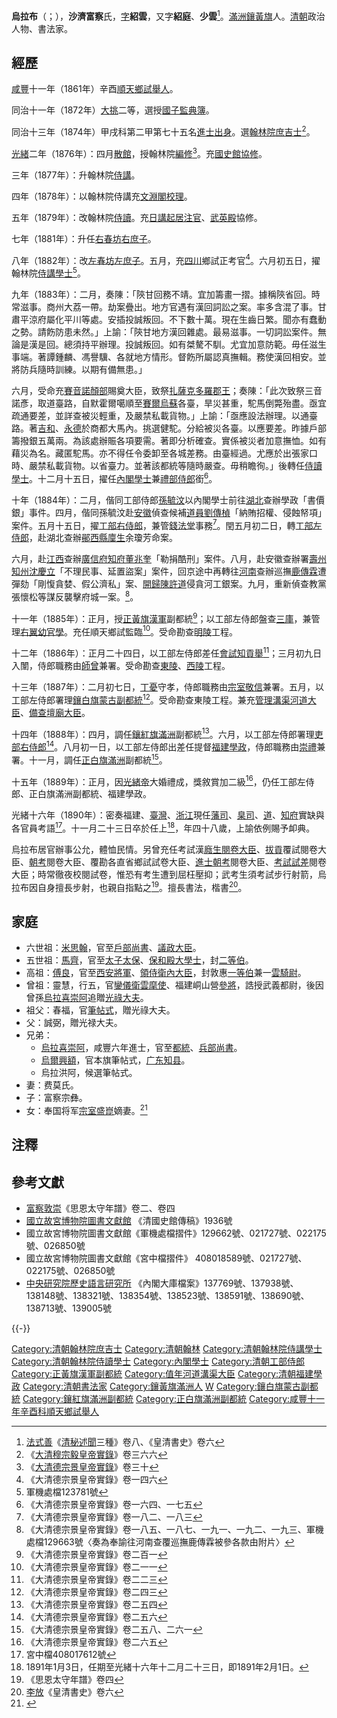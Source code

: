 {{Manchu name|[[富察氏|富察]]}}
{{明清人物信息框
| 姓名 = 富察烏拉布 
| 原名 =
| 圖片名稱=
| 圖片大小 =
| 圖片說明 =
| 最高職務 = 工部左侍郎正白旗滿洲副都統提督福建學政
| 屆數 = 
| 國家 = 大清
| 前任 = 
| 繼任 = 
| 爵位 =
| 籍貫 = 
| 族裔 = 滿洲
| 旗籍 = [[滿洲|滿洲]][[鑲黃旗|鑲黃旗]]
| 字號 = 字紹雲，又字紹庭、少雲
| 諡號 = 
| 出生日期 = [[道光|道光]]二十三年（1843年）
| 出生地點 = 大清[[京師|京師]]
| 逝世日期 = [[光緒|光緒]]十六年十一月二十三日（1891年1月3日）
| 逝世地點 = 大清[[福建省|福建省]][[福州府|福州府]]
| 墓葬 = 
| 配偶 =
| 親屬 = 
| 出身 = 
*咸豐十一年辛酉科舉人
*同治十三年甲戌科進士出身
| 經歷 = 
*國子監典簿
*翰林院庶吉士
*翰林院編修
*翰林院侍講
*日講起居注官
*翰林院侍讀
*右春坊右庶子
*左春坊左庶子
*翰林院侍講學士
*翰林院侍讀學士
*內閣學士兼禮部侍郎銜
*工部右侍郎
*工部左侍郎
*署鑲白旗蒙古副都統
*管理溝渠河道大臣
*備查壇廟大臣
*鑲紅旗滿洲副都統
*正黃旗漢軍副都統
*署吏部右侍郎
*提督福建學政
*正白旗滿洲副都統
| 著作 = 
}}
'''烏拉布'''（{{lang-mnc|ᡠᠯᠠᠪᡠ|z=Ulabu}}；{{bd|1843年||1891年|1月3日|catIdx=F富察}}），'''沙濟富察'''氏，[[表字|字]]'''紹雲'''，又字'''紹庭'''、'''少雲'''<ref>[[法式善|法式善]]《[[清秘述聞|清秘述聞]]三種》卷八、《皇清書史》卷六</ref>。[[滿洲|滿洲]][[鑲黃旗|鑲黃旗]]人。[[清朝|清朝]]政治人物、書法家。

==經歷==
[[咸豐|咸豐]]十一年（1861年）辛酉[[順天府|順天]][[鄉試|鄉試]][[舉人|舉人]]。

同治十一年（1872年）[[大挑|大挑]]二等，選授[[國子監|國子監]][[典簿|典簿]]。

同治十三年（1874年）甲戌科第二甲第七十五名[[進士出身|進士出身]]。選[[翰林院|翰林院]][[庶吉士|庶吉士]]<ref>《[[大清穆宗毅皇帝實錄|大清穆宗毅皇帝實錄]]》卷三六六</ref>。

[[光緒|光緒]]二年（1876年）：四月[[散館|散館]]，授翰林院[[編修|編修]]<ref>《[[大清德宗景皇帝實錄|大清德宗景皇帝實錄]]》卷三十</ref>。充[[清國史館|國史館]][[協修|協修]]。

三年（1877年）：升翰林院[[侍講|侍講]]。

四年（1878年）：以翰林院侍講充[[文淵閣|文淵閣]][[校理|校理]]。

五年（1879年）：改翰林院[[侍讀|侍讀]]。充[[日講起居注官|日講起居注官]]、[[武英殿|武英殿]]協修。

七年（1881年）：升任[[右春坊|右春坊]][[右庶子|右庶子]]。

八年（1882年）：改[[左春坊|左春坊]][[左庶子|左庶子]]。五月，充[[四川|四川]]鄉試正考官<ref>《大清德宗景皇帝實錄》卷一四六</ref>。六月初五日，擢翰林院[[侍講學士|侍講學士]]<ref>
軍機處檔123781號</ref>。

九年（1883年）：二月，奏陳：「陝甘回務不靖。宜加籌畫一摺。據稱陝省回。時常滋事。商州大荔一帶。劫案疊出。地方官遇有漢回詞訟之案。率多含混了事。甘肅平涼府屬化平川等處。安插投誠叛回。不下數十萬。現在生齒日繁。聞亦有蠢動之勢。請飭防患未然。」上諭：「陝甘地方漢回雜處。最易滋事。一切詞訟案件。無論是漢是回。總須持平辦理。投誠叛回。如有桀驁不馴。尤宜加意防範。毋任滋生事端。著譚鍾麟、馮譽驥、各就地方情形。督飭所屬認真撫輯。務使漢回相安。並將防兵隨時訓練。以期有備無患。」

六月，受命充[[賽音諾顏部|賽音諾顏部]]賜奠大臣，致祭[[扎薩克|扎薩克]][[多羅郡王|多羅郡王]]；奏陳：「此次致祭三音諾彥，取道臺路，自默霍爾噶順至[[賽爾烏蘇|賽爾烏蘇]]各臺，旱災甚重，駝馬倒斃殆盡。亟宜疏通要差，並詳查被災輕重，及嚴禁私載貨物。」上諭：「亟應設法辦理。以通臺路。著[[吉和|吉和]]、[[永德|永德]]於商都大馬內。挑選健駝。分給被災各臺。以應要差。昨據戶部籌撥銀五萬兩。為該處辦賑各項要需。著即分析確查。實係被災者加意撫恤。如有藉災為名。藏匿駝馬。亦不得任令委卸至各城差務。由臺經過。尤應於出張家口時、嚴禁私載貨物。以省臺力。並著該都統等隨時嚴查。毋稍瞻徇。」後轉任[[侍讀學士|侍讀學士]]。十二月十五日，擢任[[內閣學士|內閣學士]]兼[[禮部侍郎|禮部侍郎]]銜<ref>《大清德宗景皇帝實錄》卷一六四、一七五</ref>。

十年（1884年）：二月，偕同工部侍郎[[孫毓汶|孫毓汶]]以內閣學士前往[[湖北|湖北]]查辦學政「書價銀」事件。四月，偕同孫毓汶赴[[安徽|安徽]]偵查候補[[道員|道員]][[劉傳楨|劉傳楨]]「納賄招權、侵蝕帑項」案件。五月十五日，擢[[工部右侍郎|工部右侍郎]]，兼管[[錢法堂|錢法堂]]事務<ref>《大清德宗景皇帝實錄》卷一八二、一八三</ref>。閏五月初二日，轉[[工部左侍郎|工部左侍郎]]，赴湖北查辦[[鄖西縣|鄖西縣]][[廩生|廩生]]余瓊芳命案。

六月，赴[[江西|江西]]查辦[[廣信府|廣信府]][[知府|知府]][[董兆奎|董兆奎]]「勒捐酷刑」案件。八月，赴安徽查辦署[[壽州|壽州]][[知州|知州]][[沈慶立|沈慶立]]「不理民事、延置盜案」案件，回京途中再轉往[[河南|河南]]查辦巡撫[[鹿傳霖|鹿傳霖]]遭彈劾「剛愎貪婪、假公濟私」案、[[開歸陳許道|開歸陳許道]]侵貪河工銀案。九月，重新偵查教黨張懷松等謀反襲擊府城一案。<ref>《大清德宗景皇帝實錄》卷一八五、一八七、一九一、一九二、一九三、軍機處檔129663號〈奏為奉諭往河南查覆巡撫鹿傳霖被參各款由附片〉</ref>。

十一年（1885年）：正月，授[[正黃旗漢軍|正黃旗漢軍]]副都統<ref>《大清德宗景皇帝實錄》卷二百一</ref>；以工部左侍郎盤查[[三庫|三庫]]，兼管理[[右翼幼官學|右翼幼官學]]。充任順天鄉試監臨<ref>《大清德宗景皇帝實錄》卷二一一</ref>。受命勘查[[明十三陵|明陵]]工程。

十二年（1886年）：正月二十四日，以工部左侍郎差任[[會試|會試]][[知貢舉|知貢舉]]<ref>《大清德宗景皇帝實錄》卷二二三</ref>；三月初九日入闈，侍郎職務由[[師曾|師曾]]兼署。受命勘查[[清東陵|東陵]]、[[清西陵|西陵]]工程。

十三年（1887年）：二月初七日，[[丁憂|丁憂]]守孝，侍郎職務由[[宗室敬信|宗室敬信]]兼署。五月，以工部左侍郎署理[[鑲白旗蒙古|鑲白旗蒙古]][[副都統|副都統]]<ref>《大清德宗景皇帝實錄》卷二四三</ref>。受命勘查東陵工程。兼充[[管理溝渠河道大臣|管理溝渠河道大臣]]、[[備查壇廟大臣|備查壇廟大臣]]。

十四年（1888年）：四月，調任[[鑲紅旗滿洲|鑲紅旗滿洲]]副都統<ref>《大清德宗景皇帝實錄》卷二五四</ref>。六月，以工部左侍郎署理[[吏部右侍郎|吏部右侍郎]]<ref>《大清德宗景皇帝實錄》卷二五六</ref>。八月初一日，以工部左侍郎出差任提督[[福建|福建]][[學政|學政]]，侍郎職務由[[崇禮|崇禮]]兼署。十一月，調任[[正白旗滿洲|正白旗滿洲]]副都統<ref>《大清德宗景皇帝實錄》卷二五八、二六一</ref>。

十五年（1889年）：正月，因[[光緒帝|光緒帝]]大婚禮成，獎敘賞加二級<ref>《大清德宗景皇帝實錄》卷二六五</ref>，仍任工部左侍郎、正白旗滿洲副都統、福建學政。

光緒十六年（1890年）：密奏福建、[[福建臺灣省|臺灣]]、[[浙江|浙江]]現任[[藩司|藩司]]、[[臬司|臬司]]、[[道員|道]]、[[知府|知府]]實缺與各官員考語<ref>宮中檔408017612號</ref>。十一月二十三日卒於任上<ref>1891年1月3日，任期至光緒十六年十二月二十三日，即1891年2月1日。</ref>，年四十八歲，上諭依例賜予卹典。

烏拉布居官辦事公允，體恤民情。另曾充任考試漢[[廕生|廕生]][[閱卷大臣|閱卷大臣]]、[[拔貢|拔貢]]覆試閱卷大臣、[[朝考|朝考]]閱卷大臣、覆勘各直省鄉試試卷大臣、[[進士朝考|進士朝考]]閱卷大臣、[[考試試差|考試試差]]閱卷大臣；時常徹夜校閱試卷，惟恐有考生遭到屈枉壓抑；武考生須考試步行射箭，烏拉布因自身擅長步射，也親自指點之<ref>《思恩太守年譜》卷四</ref>。擅長書法，楷書<ref>[[李放_(清朝)|李放]]《皇清書史》卷六</ref>。

==家庭==
*六世祖：[[米思翰|米思翰]]，官至[[戶部尚書|戶部尚書]]、[[議政大臣|議政大臣]]。
*五世祖：[[馬齊|馬齊]]，官至[[太子太保|太子太保]]、[[保和殿大學士|保和殿大學士]]，封[[二等伯|二等伯]]。
*高祖：[[傅良|傅良]]，官至[[西安將軍|西安將軍]]、[[領侍衛內大臣|領侍衛內大臣]]，封敦惠[[一等伯|一等伯]]兼一[[雲騎尉|雲騎尉]]。
*曾祖：靈慧，行五，官[[鑾儀衛|鑾儀衛]][[雲麾使|雲麾使]]、福建峒山營[[參將|參將]]，誥授武義都尉，後因曾孫[[烏拉喜崇阿|烏拉喜崇阿]]追贈[[光祿大夫|光祿大夫]]。
*祖父：春福，官[[筆帖式|筆帖式]]，贈光祿大夫。
*父：誠弼，贈光禄大夫。
*兄弟：
**[[烏拉喜崇阿|烏拉喜崇阿]]，咸豐六年進士，官至[[都統|都統]]、[[兵部尚書|兵部尚書]]。
**[[烏爾興額|烏爾興額]]，官本旗筆帖式，[[广东|广东]][[知县|知县]]。
**烏拉洪阿，候選筆帖式。
*妻：费莫氏。
*子：富察宗彝。
*女：奉国将军[[盛昆|宗室盛崑]]嫡妻。<ref>{{cite book |title=《爱新觉罗宗谱》4册甲四第1717页}}</ref>

==注釋==
{{reflist|2}}

==參考文獻==
*[[富察敦崇|富察敦崇]]《思恩太守年譜》卷二、卷四
*[[國立故宮博物院|國立故宮博物院]][http://tech2.npm.edu.tw/museum/index.aspx 圖書文獻館] {{Wayback|url=http://tech2.npm.edu.tw/museum/index.aspx |date=20110606041041 }}《清國史館傳稿》1936號
*國立故宮博物院圖書文獻館《軍機處檔摺件》129662號、021727號、022175號、026850號
*國立故宮博物院圖書文獻館《宮中檔摺件》	408018589號、021727號、022175號、026850號
*[[中央研究院|中央研究院]][http://www.ihp.sinica.edu.tw/ 歷史語言研究所] {{Wayback|url=http://www.ihp.sinica.edu.tw/ |date=20100424033054 }}《內閣大庫檔案》137769號、137938號、138148號、138321號、138354號、138523號、138591號、138690號、138713號、139005號

{{-}}
{{start box}}
{{s-off}}
{{succession box|無定員|無定員|[[內閣學士|內閣學士]]|<small>光緒九年十二月辛酉－光緒十年五月己丑</small><br>1884年1月12日－1887年6月8日在任}}
{{succession box|[[景善|景善]]|[[熙敬|熙敬]]|滿[[工部右侍郎|工部右侍郎]]|<small>光緒十年五月己丑－光緒十年閏五月乙巳</small><br>1801年9月2日－1884年6月24日在任，降調}}
{{succession box|[[景善|景善]]|[[裕德|裕德]]|滿[[工部左侍郎|工部左侍郎]]|<small>光緒十年閏五月乙巳－光緒十六年十二月戊午</small><br>1884年6月24日－1891年2月1日在任，卒<br>差福建學政期間由[[崇禮|崇禮]]兼署</small>}}
{{s-before|[[陳學棻|陳學棻]]}}
{{s-title|[[清朝福建學政列表|提督福建學政]]|<small>光绪十四年八月初一庚辰（1888年9月6日）任</small>}}
{{s-after|[[沈源深|沈源深]]}}
{{end box}}

{{同治十三年甲戌科殿試金榜}}
{{滿洲鑲黃旗沙濟富察氏}}
{{DEFAULTSORT:Fu富察}}

[[Category:清朝翰林院庶吉士|Category:清朝翰林院庶吉士]]
[[Category:清朝翰林|Category:清朝翰林]]
[[Category:清朝翰林院侍講學士|Category:清朝翰林院侍講學士]]
[[Category:清朝翰林院侍讀學士|Category:清朝翰林院侍讀學士]]
[[Category:內閣學士|Category:內閣學士]]
[[Category:清朝工部侍郎|Category:清朝工部侍郎]]
[[Category:正黃旗漢軍副都統|Category:正黃旗漢軍副都統]]
[[Category:值年河道溝渠大臣|Category:值年河道溝渠大臣]]
[[Category:清朝福建學政|Category:清朝福建學政]]
[[Category:清朝書法家|Category:清朝書法家]]
[[Category:鑲黃旗滿洲人|Category:鑲黃旗滿洲人]]
[[Category:沙濟富察氏|W]]
[[Category:鑲白旗蒙古副都統|Category:鑲白旗蒙古副都統]]
[[Category:鑲紅旗滿洲副都統|Category:鑲紅旗滿洲副都統]]
[[Category:正白旗滿洲副都統|Category:正白旗滿洲副都統]]
[[Category:咸豐十一年辛酉科順天鄉試舉人|Category:咸豐十一年辛酉科順天鄉試舉人]]